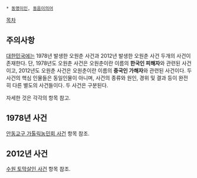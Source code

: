  * [[동명이인]], [[동음이의어]]

[[목차]]

== 주의사항 ==

[[대한민국]]에는 1978년 발생한 오원춘 사건과 2012년 발생한 오원춘 사건 두개의 사건이 존재한다. 단, 1978년도 오원춘 사건은 오원춘이란 이름의 '''한국인 피해자'''와 관련된 사건이고, 2012년도 오원춘 사건은 오원춘이란 이름의 '''중국인 가해자'''와 관련된 사건이다. 두 사건의 핵심 인물들은 동일인물이 아니며, 사건의 종류와 원인, 경위 및 결과 등이 완전히 다른 별도의 사건들이다. 두 사건은 구분된다.

자세한 것은 각각의 항목 참고.

== 1978년 사건 ==
[[안동교구 가톨릭농민회 사건]] 항목 참조.

== 2012년 사건 ==
[[수원 토막살인 사건]] 항목 참조.
